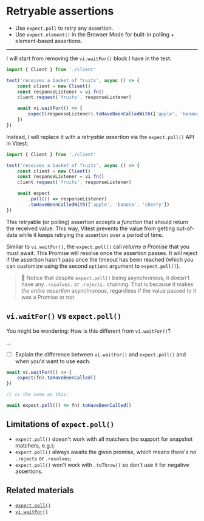 # Retryable assertions

- Use `expect.poll` to retry any assertion.
- Use `expect.element()` in the Browser Mode for built-in polling + element-based assertions.

---

I will start from removing the `vi.waitFor()` block I have in the test:

```ts filename=src/client.test.ts remove=8-10
import { Client } from './client'

test('receives a basket of fruits', async () => {
	const client = new Client()
	const responseListener = vi.fn()
	client.request('fruits', responseListener)

	await vi.waitFor(() => {
		expect(responseListener).toHaveBeenCalledWith(['apple', 'banana', 'cherry'])
	})
})
```

Instead, I will replace it with a _retryable assertion_ via the `expect.poll()` API in Vitest:

```ts filename=src/client.test.ts add=8-10
import { Client } from './client'

test('receives a basket of fruits', async () => {
	const client = new Client()
	const responseListener = vi.fn()
	client.request('fruits', responseListener)

	await expect
		.poll(() => responseListener)
		.toHaveBeenCalledWith(['apple', 'banana', 'cherry'])
})
```

This retryable (or polling) assertion accepts a _function_ that should return the received value. This way, Vitest prevents the value from getting out-of-date while it keeps retrying the assertion over a period of time.

Similar to `vi.waitFor()`, the `expect.poll()` call _returns a Promise_ that you must await. This Promise will resolve once the assertion passes. It will reject if the assertion hasn't pass once the timeout has been reached (which you can customize using the second `options` argument to `expect.poll()`).

> 🦉 Notice that despite `expect.poll()` being asynchronous, it doesn't have any `.resolves.` or `.rejects.` chaining. That is because it makes _the entire assertion_ asynchronous, regardless if the value passed to it was a Promise or not.

## `vi.waitFor()` vs `expect.poll()`

You might be wondering: How is this different from `vi.waitFor()`?

...

- [ ] Explain the difference between `vi.waitFor()` and `expect.poll()` and when you'd want to use each.

```ts
await vi.waitFor(() => {
	expect(fn).toHaveBeenCalled()
})

// is the same as this:

await expect.poll(() => fn).toHaveBeenCalled()
```

## Limitations of `expect.poll()`

- `expect.poll()` doesn't work with all matchers (no support for snapshot matchers, e.g.);
- `expect.poll()` always awaits the given promise, which means there's no `.rejects` or `.resolves`;
- `expect.poll()` won't work with `.toThrow()` so don't use it for negative assertions.

## Related materials

- [`expect.poll()`](https://vitest.dev/api/expect.html#poll)
- [`vi.waitFor()`](https://vitest.dev/api/vi.html#vi-waitfor)

